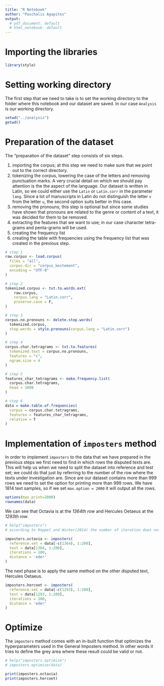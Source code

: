 ```yaml
---
title: "R Notebook"
author: "Paschalis Agapitos"
output:
  # pdf_document: default
  # html_notebook: default
---
```

# Importing the libraries

```r
library(stylo)
```

# Setting working directory

The first step that we need to take is to set the working directory to the folder where this notebook and our dataset are saved. In our case `Analysis` is our working directory.

```r
setwd("../analysis")
getwd()
```

# Preparation of the dataset

The "preparation of the dataset" step consists of six steps.

1)  importing the corpus; at this step we need to make sure that we point out to the correct directory.
2)  tokenizing the corpus, lowering the case of the letters and removing punctuation marks. A very crucial detail on which we should pay attention is the the aspect of the language. Our dataset is written in Latin, so we could either use the `Latin` or `Latin.corr` in the parameter `lang`. Since a lot of manuscripts in Latin do not distinguish the letter `v` from the letter `u`, the second option suits better in this case.
3)  removing the pronouns; this step is optional but since some studies have shown that pronouns are related to the genre or content of a text, it was decided for them to be removed.
4)  extracting the features that we want to use; in our case character tetra-grams and penta-grams will be used.
5)  creating the frequency list
6)  creating the table with frequencies using the frequency list that was created in the previous step.

```r
# step 1
raw.corpus <- load.corpus(
  files = "all",
  corpus.dir = "corpus_kestemont",
  encoding = "UTF-8"
)
```

```r
# step 2
tokenized.corpus <- txt.to.words.ext(
    raw.corpus,
    corpus.lang = "Latin.corr",
    preserve.case = F,
)
```

```r
# step 3
corpus.no.pronouns <- delete.stop.words(
  tokenized.corpus,
  stop.words = stylo.pronouns(corpus.lang = "Latin.corr")
)
```


```r
# step 4
corpus.char.tetragrams <- txt.to.features(
  tokenized.text = corpus.no.pronouns,
  features = "c",
  ngram.size = 4
)
```
```r
# step 5
features_char_tetragrams <- make.frequency.list(
  corpus.char.tetragrams,
  head = 1000
)
```
```r
# step 6
data = make.table.of.frequencies(
  corpus = corpus.char.tetragrams,
  features = features_char_tetragrams,
  relative = T
)
```
# Implementation of `imposters` method
In order to implement `imposters` to the data that we have prepared in the previous steps we first need to find in which rows the disputed texts are. This will help us when we need to split the dataset into reference and test set; we could do that just by referring to the number of the row where the texts under investigation are.
Since are our dataset contains more than 999 rows we need to set the option for printing more than 999 rows. We have 1814 text samples, so if we set `max.option = 2000` it will output all the rows.
```r
options(max.print=2000)
rownames(data)
```

We can see that Octavia is at the *1364th row* and Hercules Oetaeus at the *1293th row*.

```r
# help("imposters")
# according to Koppel and Winter(2014) the number of iteration does not change the result of the classification, thus iterations = 100 (default value)

imposters.octavia <- imposters(
  reference.set = data[-c(1364), 1:200],
  test = data[1364, 1:200],
  iterations = 100,
  distance = 'eder'
)
```
The next phase is to apply the same method on the other disputed text, Hercules Oetaeus.
```r
imposters.hercoet <- imposters(
  reference.set = data[-c(1293), 1:200],
  test = data[1293, 1:200],
  iterations = 100,
  distance = 'eder'
)
```

# Optimize

The `imposters` method comes with an in-built function that optimizes the hyperparameters used in the General Imposters method. In other words it tries to define the grey area where these result could be valid or not.

```r
# help("imposters.optimize")
# imposters.optimize(data)
```
```r
print(imposters.octavia)
print(imposters.hercoet)
```

